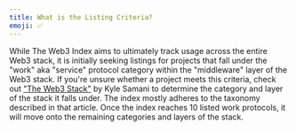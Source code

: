 ```yaml
---
title: What is the Listing Criteria?
emoji: ✅
---
```


While The Web3 Index aims to ultimately track usage across the entire Web3 stack, it is initially seeking listings for projects that fall under the "work" aka "service" protocol category within the "middleware" layer of the Web3 stack. If you're unsure whether a project meets this criteria, check out ["The Web3 Stack"](https://multicoin.capital/2019/12/13/the-web3-stack-2019-edition/) by Kyle Samani to determine the category and layer of the stack it falls under. The index mostly adheres to the taxonomy described in that article. Once the index reaches 10 listed work protocols, it will move onto the remaining categories and layers of the stack.
